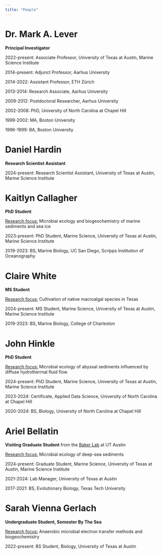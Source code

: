 ```yaml
---
title: "People"
---
```


# **Dr. Mark A. Lever**

**Principal Investigator**

2022-present: Associate Professor, University of Texas at Austin, Marine Science Institute

2014-present: Adjunct Professor, Aarhus University

2014-2022: Assistant Professor, ETH Zürich

2013-2014: Research Associate, Aarhus University

2009-2012: Postdoctoral Researcher, Aarhus University

2002-2008: PhD, University of North Carolina at Chapel Hill

1999-2002: MA, Boston University

1996-1999: BA, Boston University

```{=html}
<link
  rel="stylesheet"
  href="https://cdn.jsdelivr.net/gh/dheereshagrwal/coloured-icons@1.9.0/src/app/ci.min.css"
/>
<div class="social-icons">
        <a href="mailto:mark.lever@austin.utexas.edu" rel="noopener noreferrer"><i class="ci ci-outlook ci-2x"></i></a>
        <a href="https://orcid.org/0000-0002-2046-8028" target="_blank" rel="noopener noreferrer"><i class="ci ci-orcid ci-2x"></i></a>
        <a href="https://scholar.google.ch/citations?user=DG5WZZEAAAAJ&hl=en" target="_blank" rel="noopener noreferrer"><i class="ci ci-scholar ci-2x"></i></a>
      </div>
```

# **Daniel Hardin**

**Research Scientist Assistant**

2024-present: Research Scientist Assistant, University of Texas at Austin, Marine Science Institute

```{=html}
<div class="social-icons">
        <a href="mailto:daniel.hardin@austin.utexas.edu" rel="noopener noreferrer"><i class="ci ci-outlook ci-2x"></i></a>
      </div>
```

# **Kaitlyn Callagher**

**PhD Student**

[Research focus:]{.underline} Microbial ecology and biogeochemistry of marine sediments and sea ice

2023-present: PhD Student, Marine Science, University of Texas at Austin, Marine Science Institute

2019-2023: BS, Marine Biology, UC San Diego, Scripps Institution of Oceanography

```{=html}
<div class="social-icons">
        <a href="mailto:k.callagher@utexas.edu" rel="noopener noreferrer"><i class="ci ci-outlook ci-2x"></i></a>
        <a href="https://www.linkedin.com/in/kaitlyn-callagher-2aa624267" target="_blank" rel="noopener noreferrer"><i class="ci ci-linkedin ci-2x"></i></a>
        <a href="https://orcid.org/0009-0008-4070-0323" target="_blank" rel="noopener noreferrer"><i class="ci ci-orcid ci-2x"></i></a>
      </div>
```

# **Claire White**

**MS Student**

[Research focus:]{.underline} Cultivation of native macroalgal species in Texas

2024-present: MS Student, Marine Science, University of Texas at Austin, Marine Science Institute

2019-2023: BS, Marine Biology, College of Charleston

```{=html}
<div class="social-icons">
        <a href="mailto:claire.white@austin.utexas.edu" rel="noopener noreferrer"><i class="ci ci-outlook ci-2x"></i></a>
        <a href="https://www.linkedin.com/in/claire-white-709404197/" target="_blank" rel="noopener noreferrer"><i class="ci ci-linkedin ci-2x"></i></a>
      </div>
```

# **John Hinkle**

**PhD Student**

[Research focus:]{.underline} Microbial ecology of abyssal sediments influenced by diffuse hydrothermal fluid flow

2024-present: PhD Student, Marine Science, University of Texas at Austin, Marine Science Institute

2023-2024: Certificate, Applied Data Science, University of North Carolina at Chapel Hill

2020-2024: BS, Biology, University of North Carolina at Chapel Hill

```{=html}
<div class="social-icons">
        <a href="mailto:john.hinkle@utexas.edu" rel="noopener noreferrer"><i class="ci ci-outlook ci-2x"></i></a>
        <a href="https://www.linkedin.com/in/johnehinkle/" target="_blank" rel="noopener noreferrer"><i class="ci ci-linkedin ci-2x"></i></a>
        <a href="https://bsky.app/profile/johnehinkle.bsky.social" target="_blank" rel="noopener noreferrer"><i class="ci ci-bluesky ci-2x"></i></a>
        <a href="https://orcid.org/0000-0002-6381-4621" target="_blank" rel="noopener noreferrer"><i class="ci ci-orcid ci-2x"></i></a>
        <a href="https://scholar.google.com/citations?user=C_TSJ8AAAAAJ&hl=en&oi=ao" target="_blank" rel="noopener noreferrer"><i class="ci ci-scholar ci-2x"></i></a>
      </div>
```

# **Ariel Bellatin**

**Visiting Graduate Student** from the [Baker Lab](https://sites.utexas.edu/baker-lab/) at UT Austin

[Research focus:]{.underline} Microbial ecology of deep-sea sediments

2024-present: Graduate Student, Marine Science, University of Texas at Austin, Marine Science Institute

2021-2024: Lab Manager, University of Texas at Austin

2017-2021: BS, Evolutionary Biology, Texas Tech University

```{=html}
<div class="social-icons">
        <a href="mailto:arielbellatin@utexas.edu" rel="noopener noreferrer"><i class="ci ci-outlook ci-2x"></i></a>
        <a href="https://www.linkedin.com/in/ariel-bellatin/" target="_blank" rel="noopener noreferrer"><i class="ci ci-linkedin ci-2x"></i></a>
        <a href="https://orcid.org/0009-0002-2849-4957" target="_blank" rel="noopener noreferrer"><i class="ci ci-orcid ci-2x"></i></a>
      </div>
```

# **Sarah Vienna Gerlach**

**Undergraduate Student, Semester By The Sea**

[Research focus:]{.underline} Anaerobic microbial electron transfer methods and biogeochemistry

2022-present: BS Student, Biology, University of Texas at Austin

```{=html}
<div class="social-icons">
        <a href="mailto:svgerlach@utexas.edu" rel="noopener noreferrer"><i class="ci ci-outlook ci-2x"></i></a>
        <a href="https://www.linkedin.com/in/sarah-v-gerlach/" target="_blank" rel="noopener noreferrer"><i class="ci ci-linkedin ci-2x"></i></a>
      </div>
```
